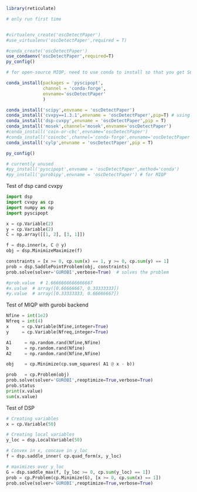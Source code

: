 ```r
library(reticulate)

# only run first time


#virtualenv_create('oscDetectPaper') 
#use_virtualenv('oscDetectPaper',required = T)

#conda_create('oscDetectPaper')
use_condaenv('oscDetectPaper',required=T)
py_config()
```

```r

# for open-source MIQP, need to use conda to install so that you get SCIPOPTSUITE too

conda_install(packages = 'pyscipopt',
              channel = 'conda-forge',
              envname='oscDetectPaper'
              )

conda_install('scipy',envname = 'oscDetectPaper')
conda_install('cvxpy==1.3.1',envname = 'oscDetectPaper',pip=T) # using newest version with dsp throws error
conda_install('dsp-cvxpy',envname = 'oscDetectPaper',pip = T)
conda_install('mosek',channel='mosek',envname='oscDetectPaper')
#conda_install('coin-or-cbc',envname='oscDetectPaper')
#conda_install('coincbc',channel='conda-forge',envname='oscDetectPaper')
conda_install('cylp',envname = 'oscDetectPaper',pip = T)

py_config()

# currently unused
#py_install('pyscipopt',envname = 'oscDetectPaper',method='conda') 
#py_install('gurobipy',envname = 'oscDetectPaper') # for MIQP
```


Test of dsp cand cvxpy
```python
import dsp
import cvxpy as cp
import numpy as np
import pyscipopt 

x = cp.Variable(2)
y = cp.Variable(2)
C = np.array([[1, 2], [3, 1]])

f = dsp.inner(x, C @ y)
obj = dsp.MinimizeMaximize(f)

constraints = [x >= 0, cp.sum(x) == 1, y >= 0, cp.sum(y) == 1]
prob = dsp.SaddlePointProblem(obj, constraints)
prob.solve(solver='GUROBI',verbose=True)  # solves the problem

#prob.value  # 1.6666666666666667
#x.value  # array([0.66666667, 0.33333333])
#y.value  # array([0.33333333, 0.66666667])
```


Test of MIQP with gurobi backend
```python
Nfine = int(1e2)
Nfreq = int(4)
x     = cp.Variable(Nfine,integer=True)
y     = cp.Variable(Nfreq,integer=True)

A1     = np.random.rand(Nfine,Nfine)
b      = np.random.rand(Nfine)
A2     = np.random.rand(Nfine,Nfine)

obj    = cp.Minimize(cp.sum_squares( A1 @ x - b))

prob   = cp.Problem(obj)
prob.solve(solver='GUROBI',reoptimize=True,verbose=True)
prob.status
print(x.value)
sum(x.value)
```


Test of DSP
```python
# Creating variables
x = cp.Variable(50)

# Creating local variables
y_loc = dsp.LocalVariable(50)

# Convex in x, concave in y_loc
f = dsp.saddle_inner( cp.quad_form(x, y_loc)

# maximizes over y_loc
G = dsp.saddle_max(f, [y_loc >= 0, cp.sum(y_loc) == 1])
prob = cp.Problem(cp.Minimize(G), [x >= 0, cp.sum(x) == 1])
prob.solve(solver='GUROBI',reoptimize=True,verbose=True)

```

